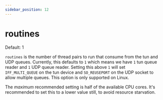 ```yaml
---
sidebar_position: 12
---
```



# routines

<Pill className="mb-24">Default: 1</Pill>

`routines` is the number of thread pairs to run that consume from the tun and UDP queues.
Currently, this defaults to `1` which means we have `1` tun queue reader and `1`
UDP queue reader. Setting this above `1` will set `IFF_MULTI_QUEUE` on the tun
device and `SO_REUSEPORT` on the UDP socket to allow multiple queues.
This option is only supported on Linux.

The _maximum_ recommended setting is half of the available CPU cores. It's recommended to set this to a lower value still, to avoid resource starvation.
